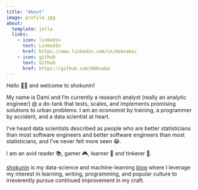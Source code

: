 ```yaml
---
title: "About"
image: profile.jpg
about:
  template: jolla
  links:
    - icon: linkedin
      text: LinkedIn
      href: https://www.linkedin.com/in/daboaba/
    - icon: github
      text: Github
      href: https://github.com/DAboaba
---
```


Hello 👋🏾 and welcome to shokunin!

My name is Dami and I’m currently a research analyst (really an analytic engineer) \@ a do-tank that tests, scales, and implements promising solutions to urban problems. I am an economist by training, a programmer by accident, and a data scientist at heart. 

I’ve heard data scientists described as people who are better statisticians than most software engineers and better software engineers than most statisticians, and I've never felt more seen 😂.

I am an avid reader 📚, gamer 🎮, learner 🔬 and tinkerer 🔧.

[shokunin](index.qmd) is my data-science and machine-learning [blog](posts.qmd) where I leverage my interest in learning, writing, programming, and popular culture to irreverently pursue continued improvement in my craft.
